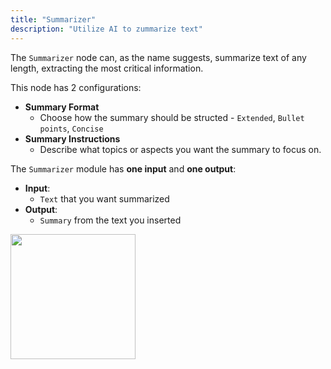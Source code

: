 ```yaml
---
title: "Summarizer"
description: "Utilize AI to zummarize text"
---
```


The `Summarizer` node can, as the name suggests, summarize text of any length, extracting the most critical information.

This node has 2 configurations:
  - **Summary Format** 
    - Choose how the summary should be structed - `Extended`, `Bullet points`, `Concise`
  - **Summary Instructions**
    - Describe what topics or aspects you want the summary to focus on. 

The `Summarizer` module has **one input** and **one output**:

- **Input**: 
  - `Text` that you want summarized
- **Output**:
  - `Summary` from the text you inserted

<img height="200" src="/images/Summarizer.png" />
